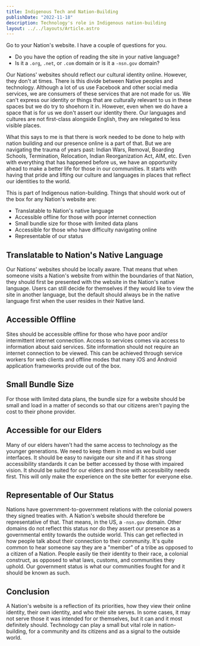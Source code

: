 ```yaml
---
title: Indigenous Tech and Nation-Building
publishDate: "2022-11-18"
description: Technology's role in Indigenous nation-building
layout: ../../layouts/Article.astro
---
```


Go to your Nation's website. I have a couple of questions for you.

- Do you have the option of reading the site in your native language?
- Is it a `.org`, `.net`, or `.com` domain or is it a `-nsn.gov` domain?

Our Nations' websites should reflect our cultural identity online. However, they don't at times. There is this divide between Native peoples and technology. Although a lot of us use Facebook and other social media services, we are consumers of these services that are not made for us. We can't express our identity or things that are culturally relevant to us in these spaces but we do try to shoehorn it in. However, even when we do have a space that is for us we don't assert our identity there. Our languages and cultures are not first-class alongside English, they are relegated to less visible places.

What this says to me is that there is work needed to be done to help with nation building and our presence online is a part of that. But we are navigating the trauma of years past: Indian Wars, Removal, Boarding Schools, Termination, Relocation, Indian Reorganization Act, AIM, etc. Even with everything that has happened before us, we have an opportunity ahead to make a better life for those in our communities. It starts with having that pride and lifting our culture and languages in places that reflect our identities to the world.

This is part of Indigenous nation-building. Things that should work out of the box for any Nation's website are:

- Translatable to Nation's native language
- Accessible offline for those with poor internet connection
- Small bundle size for those with limited data plans
- Accessible for those who have difficulty navigating online
- Representable of our status

## Translatable to Nation's Native Language

Our Nations' websites should be locally aware. That means that when someone visits a Nation's website from within the boundaries of that Nation, they should first be presented with the website in the Nation's native language. Users can still decide for themselves if they would like to view the site in another language, but the default should always be in the native language first when the user resides in their Native land.

## Accessible Offline

Sites should be accessible offline for those who have poor and/or intermittent internet connection. Access to services comes via access to information about said services. Site information should not require an internet connection to be viewed. This can be achieved through service workers for web clients and offline modes that many iOS and Android application frameworks provide out of the box.

## Small Bundle Size

For those with limited data plans, the bundle size for a website should be small and load in a matter of seconds so that our citizens aren't paying the cost to their phone provider.

## Accessible for our Elders

Many of our elders haven't had the same access to technology as the younger generations. We need to keep them in mind as we build user interfaces. It should be easy to navigate our site and if it has strong accessibility standards it can be better accessed by those with impaired vision. It should be suited for our elders and those with accessibility needs first. This will only make the experience on the site better for everyone else.

## Representable of Our Status

Nations have government-to-government relations with the colonial powers they signed treaties with. A Nation's website should therefore be representative of that. That means, in the US, a `-nsn.gov` domain. Other domains do not reflect this status nor do they assert our presence as a governmental entity towards the outside world. This can get reflected in how people talk about their connection to their community. It's quite common to hear someone say they are a "member" of a tribe as opposed to a citizen of a Nation. People easily tie their identity to their race, a colonial construct, as opposed to what laws, customs, and communities they uphold. Our government status is what our communities fought for and it should be known as such.

## Conclusion

A Nation's website is a reflection of its priorities, how they view their online identity, their own identity, and who their site serves. In some cases, it may not serve those it was intended for or themselves, but it can and it most definitely should. Technology can play a small but vital role in nation-building, for a community and its citizens and as a signal to the outside world.
